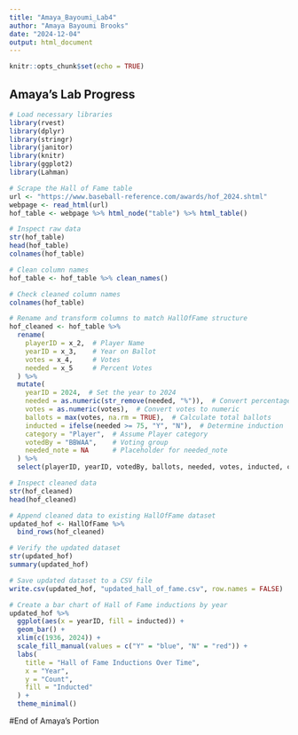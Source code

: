 ```yaml
---
title: "Amaya_Bayoumi_Lab4"
author: "Amaya Bayoumi Brooks"
date: "2024-12-04"
output: html_document
---
```


```r
knitr::opts_chunk$set(echo = TRUE)
```

## Amaya's Lab Progress 

```r
# Load necessary libraries
library(rvest)
library(dplyr)
library(stringr)
library(janitor)
library(knitr)
library(ggplot2)
library(Lahman)

# Scrape the Hall of Fame table
url <- "https://www.baseball-reference.com/awards/hof_2024.shtml"
webpage <- read_html(url)
hof_table <- webpage %>% html_node("table") %>% html_table()

# Inspect raw data
str(hof_table)
head(hof_table)
colnames(hof_table)
```

```r
# Clean column names
hof_table <- hof_table %>% clean_names()

# Check cleaned column names
colnames(hof_table)

# Rename and transform columns to match HallOfFame structure
hof_cleaned <- hof_table %>%
  rename(
    playerID = x_2,  # Player Name
    yearID = x_3,    # Year on Ballot
    votes = x_4,     # Votes
    needed = x_5     # Percent Votes
  ) %>%
  mutate(
    yearID = 2024,  # Set the year to 2024
    needed = as.numeric(str_remove(needed, "%")),  # Convert percentage to numeric
    votes = as.numeric(votes),  # Convert votes to numeric
    ballots = max(votes, na.rm = TRUE),  # Calculate total ballots
    inducted = ifelse(needed >= 75, "Y", "N"),  # Determine induction
    category = "Player",  # Assume Player category
    votedBy = "BBWAA",    # Voting group
    needed_note = NA      # Placeholder for needed_note
  ) %>%
  select(playerID, yearID, votedBy, ballots, needed, votes, inducted, category, needed_note)

# Inspect cleaned data
str(hof_cleaned)
head(hof_cleaned)
```

```r
# Append cleaned data to existing HallOfFame dataset
updated_hof <- HallOfFame %>%
  bind_rows(hof_cleaned)

# Verify the updated dataset
str(updated_hof)
summary(updated_hof)

# Save updated dataset to a CSV file
write.csv(updated_hof, "updated_hall_of_fame.csv", row.names = FALSE)
```

```r
# Create a bar chart of Hall of Fame inductions by year
updated_hof %>%
  ggplot(aes(x = yearID, fill = inducted)) +
  geom_bar() +
  xlim(c(1936, 2024)) +
  scale_fill_manual(values = c("Y" = "blue", "N" = "red")) +
  labs(
    title = "Hall of Fame Inductions Over Time",
    x = "Year",
    y = "Count",
    fill = "Inducted"
  ) +
  theme_minimal()
```

#End of Amaya's Portion







